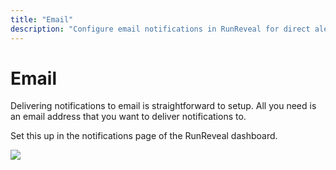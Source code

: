 ```yaml
---
title: "Email"
description: "Configure email notifications in RunReveal for direct alert delivery to your inbox. Simple setup process for receiving security alerts via email."
---
```


# Email

Delivering notifications to email is straightforward to setup. All you need is an email address that you want to deliver notifications to.

Set this up in the notifications page of the RunReveal dashboard.

<img src="/email-notification-1.png"/>